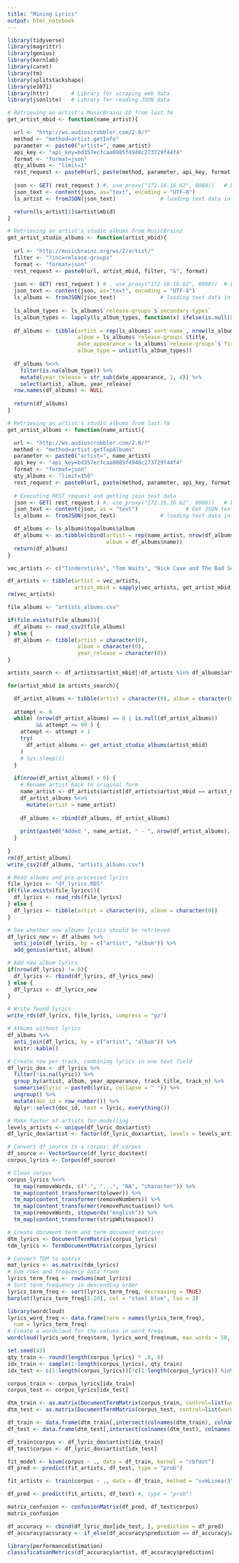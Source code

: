 ```yaml
---
title: "Mining Lyrics"
output: html_notebook
---
```


```r
library(tidyverse)
library(magrittr)
library(genius)
library(kernlab) 
library(caret) 
library(tm) 
library(splitstackshape)
library(e1071)
library(httr)		# Library for scraping web data
library(jsonlite)	# Library for reading JSON data
```
```r
# Retrieving an artist's MusicBrainz ID from last.fm
get_artist_mbid <- function(name_artist){

  url <- "http://ws.audioscrobbler.com/2.0/?"
  method <- "method=artist.getInfo"
  parameter <- paste0("artist=", name_artist)
  api_key <- "api_key=bd357ecfcaa0085f4948c273729f44f4"
  format <- "format=json"
  qty_albums <- "limit=1"
  rest_request <- paste0(url, paste(method, parameter, api_key, format, sep = "&"))
  
  json <- GET( rest_request ) #, use_proxy("172.16.16.62", 8080))	# Executing request
  json_text <- content(json, as="text", encoding = "UTF-8")				# Get JSON text data
  ls_artist <- fromJSON(json_text)				# loading text data in a list

  return(ls_artist[1]$artist$mbid)
}
``` 
```r
# Retrieving an artist's studio albums from MusicBrainz
get_artist_studio_albums <- function(artist_mbid){
  
  url <- "http://musicbrainz.org/ws/2/artist/"
  filter <- "?inc=release-groups"
  format <- "format=json"
  rest_request <- paste0(url, artist_mbid, filter, "&", format)
  
  json <- GET( rest_request ) # , use_proxy("172.16.16.62", 8080))	# Executing request
  json_text <- content(json, as="text", encoding = "UTF-8")				# Get JSON text data
  ls_albums <- fromJSON(json_text)				# loading text data in a list
  
  ls_album_types <- ls_albums$`release-groups`$`secondary-types`
  ls_album_types <- lapply(ls_album_types, function(x) ifelse(is.null(x), NA, x))
  
  df_albums <- tibble(artist = rep(ls_albums$`sort-name`, nrow(ls_albums$`release-groups`)),
                      album = ls_albums$`release-groups`$title,
                      date_appearance = ls_albums$`release-groups`$`first-release-date`,
                      album_type = unlist(ls_album_types))
  
  df_albums %<>%
    filter(is.na(album_type)) %>% 
    mutate(year_release = str_sub(date_appearance, 1, 4)) %>% 
    select(artist, album, year_release)
  row.names(df_albums) <- NULL
  
  return(df_albums)
}
``` 
```r
# Retrieving an artist's studio albums from last.fm
get_artist_albums <- function(name_artist){

  url <- "http://ws.audioscrobbler.com/2.0/?"
  method <- "method=artist.getTopAlbums"
  parameter <- paste0("artist=", name_artist)
  api_key <- "api_key=bd357ecfcaa0085f4948c273729f44f4"
  format <- "format=json"
  qty_albums <- "limit=150"
  rest_request <- paste0(url, paste(method, parameter, api_key, format, delimiter = "&"))
  
  # Executing REST request and getting josn text data
  json <- GET( rest_request ) #, use_proxy("172.16.16.62", 8080))	# Executing request
  json_text <- content(json, as = "text")				# Get JSON text data
  ls_albums <- fromJSON(json_text)				# loading text data in a list

  df_albums <- ls_albums$topalbums$album
  df_albums <- as.tibble(cbind(artist = rep(name_artist, nrow(df_albums)),
                               album = df_albums$name))
  return(df_albums)
}

```

```r
vec_artists <- c("Tindersticks", "Tom Waits", "Nick Cave and The Bad Seeds", "Vanilla Ice", "The National", "Metallica")

df_artists <- tibble(artist = vec_artists,
                     artist_mbid = sapply(vec_artists, get_artist_mbid))
rm(vec_artists)
```
```r
file_albums <- "artists_albums.csv"

if(file.exists(file_albums)){
  df_albums <- read_csv2(file_albums)
} else {
  df_albums <- tibble(artist = character(0),
                      album = character(0),
                      year_release = character(0))
}

artists_search <- df_artists$artist_mbid[!df_artists %in% df_albums$artist]
```
```r
for(artist_mbid in artists_search){

  df_artist_albums <- tibble(artist = character(0), album = character(0), year_release = character(0))
  
  attempt <- 0
  while( (nrow(df_artist_albums) == 0 | is.null(df_artist_albums))
         && attempt <= 99 ) {
    attempt <- attempt + 1
    try(
      df_artist_albums <- get_artist_studio_albums(artist_mbid)
    )
    # Sys.sleep(1)
  }
  
  if(nrow(df_artist_albums) > 0) {
    # Rename artist back to original form
    name_artist <- df_artists$artist[df_artists$artist_mbid == artist_mbid]
    df_artist_albums %<>%
      mutate(artist = name_artist)
  
    df_albums <- rbind(df_albums, df_artist_albums)  
  
    print(paste0("Added ", name_artist, " - ", nrow(df_artist_albums), " albums"))
  }
    
}
rm(df_artist_albums)
write_csv2(df_albums, "artists_albums.csv")
```

```r
# Read albums and pre-processed lyrics
file_lyrics <- "df_lyrics.RDS"
if(file.exists(file_lyrics)){
  df_lyrics <- read_rds(file_lyrics) 
} else {
  df_lyrics <- tibble(artist = character(0), album = character(0))
}

# See whether new albumn lyrics should be retrieved
df_lyrics_new <- df_albums %>% 
  anti_join(df_lyrics, by = c("artist", "album")) %>% 
  add_genius(artist, album)

# Add new album lyrics
if(nrow(df_lyrics) != 0){
  df_lyrics <- rbind(df_lyrics, df_lyrics_new)
} else {
  df_lyrics <- df_lyrics_new
}

# Write found lyrics
write_rds(df_lyrics, file_lyrics, compress = "gz")

# Albums without lyrics
df_albums %>% 
  anti_join(df_lyrics, by = c("artist", "album")) %>% 
  knitr::kable()
```

```r
# Create row per track, combining lyrics in one text field
df_lyric_dox <- df_lyrics %>% 
  filter(!is.na(lyric)) %>% 
  group_by(artist, album, year_appearance, track_title, track_n) %>% 
  summarise(lyric = paste0(lyric, collapse = " ")) %>% 
  ungroup() %>% 
  mutate(doc_id = row_number()) %>% 
  dplyr::select(doc_id, text = lyric, everything())

# Make factor of artists for modelling
levels_artists <- unique(df_lyric_dox$artist)
df_lyric_dox$artist <- factor(df_lyric_dox$artist, levels = levels_artists)

# Convert df_source to a corpus: df_corpus
df_source <- VectorSource(df_lyric_dox$text)
corpus_lyrics <- Corpus(df_source)

# Clean corpus
corpus_lyrics %<>% 
  tm_map(removeWords, c("-", "...", "NA", "character")) %>% 
  tm_map(content_transformer(tolower)) %>% 
  tm_map(content_transformer(removeNumbers)) %>% 
  tm_map(content_transformer(removePunctuation)) %>% 
  tm_map(removeWords, stopwords("english")) %>% 
  tm_map(content_transformer(stripWhitespace))

```
```r
# Create document term and term document matrices
dtm_lyrics <- DocumentTermMatrix(corpus_lyrics)
tdm_lyrics <- TermDocumentMatrix(corpus_lyrics)
```
```r
# Convert TDM to matrix
mat_lyrics <- as.matrix(tdm_lyrics)
# Sum rows and frequency data frame
lyrics_term_freq <- rowSums(mat_lyrics)
# Sort term_frequency in descending order
lyrics_term_freq <- sort(lyrics_term_freq, decreasing = TRUE)
barplot(lyrics_term_freq[1:20], col = "steel blue", las = 2)
```
```r
library(wordcloud)
lyrics_word_freq <- data.frame(term = names(lyrics_term_freq),
  num = lyrics_term_freq)
# Create a wordcloud for the values in word_freqs
wordcloud(lyrics_word_freq$term, lyrics_word_freq$num, max.words = 50, colors = "red")
```


```r
set.seed(42)
qty_train <- round(length(corpus_lyrics) * .8, 0)
idx_train <- sample(1:length(corpus_lyrics), qty_train)
idx_test <- c(1:length(corpus_lyrics))[!c(1:length(corpus_lyrics)) %in% idx_train]

corpus_train <- corpus_lyrics[idx_train]
corpus_test <- corpus_lyrics[idx_test]
```

```r
dtm_train <- as.matrix(DocumentTermMatrix(corpus_train, control=list(wordLengths=c(1,Inf))))
dtm_test <- as.matrix(DocumentTermMatrix(corpus_test, control=list(wordLengths=c(1,Inf))))
```

```r
df_train <- data.frame(dtm_train[,intersect(colnames(dtm_train), colnames(dtm_test))])
df_test <- data.frame(dtm_test[,intersect(colnames(dtm_test), colnames(dtm_train))])
```

```r
df_train$corpus <- df_lyric_dox$artist[idx_train]
df_test$corpus <- df_lyric_dox$artist[idx_test]
```

```r
fit_model <- ksvm(corpus ~ ., data = df_train, kernel = "rbfdot")
df_pred <- predict(fit_artists, df_test, type = "prob")

```
```r
fit_artists <- train(corpus ~ ., data = df_train, method = "svmLinear3")
```

```r
df_pred <- predict(fit_artists, df_test) #, type = "prob")
```

```r
matrix_confusion <- confusionMatrix(df_pred, df_test$corpus)
matrix_confusion
```

```r
df_accuracy <- cbind(df_lyric_dox[idx_test, ], prediction = df_pred)
df_accuracy$accuracy <- if_else(df_accuracy$prediction == df_accuracy$artist, 1, 0)
```
```r
library(performanceEstimation)
classificationMetrics(df_accuracy$artist, df_accuracy$prediction)
```
